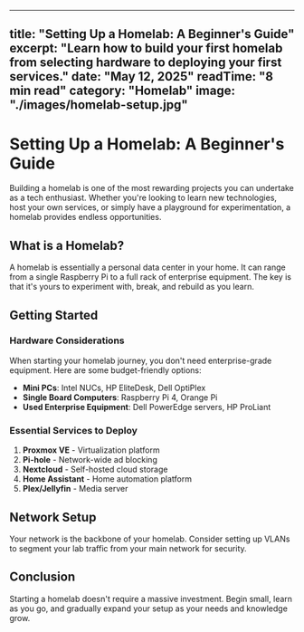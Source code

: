 
---
title: "Setting Up a Homelab: A Beginner's Guide"
excerpt: "Learn how to build your first homelab from selecting hardware to deploying your first services."
date: "May 12, 2025"
readTime: "8 min read"
category: "Homelab"
image: "./images/homelab-setup.jpg"
---

# Setting Up a Homelab: A Beginner's Guide

Building a homelab is one of the most rewarding projects you can undertake as a tech enthusiast. Whether you're looking to learn new technologies, host your own services, or simply have a playground for experimentation, a homelab provides endless opportunities.

## What is a Homelab?

A homelab is essentially a personal data center in your home. It can range from a single Raspberry Pi to a full rack of enterprise equipment. The key is that it's yours to experiment with, break, and rebuild as you learn.

## Getting Started

### Hardware Considerations

When starting your homelab journey, you don't need enterprise-grade equipment. Here are some budget-friendly options:

- **Mini PCs**: Intel NUCs, HP EliteDesk, Dell OptiPlex
- **Single Board Computers**: Raspberry Pi 4, Orange Pi
- **Used Enterprise Equipment**: Dell PowerEdge servers, HP ProLiant

### Essential Services to Deploy

1. **Proxmox VE** - Virtualization platform
2. **Pi-hole** - Network-wide ad blocking
3. **Nextcloud** - Self-hosted cloud storage
4. **Home Assistant** - Home automation platform
5. **Plex/Jellyfin** - Media server

## Network Setup

Your network is the backbone of your homelab. Consider setting up VLANs to segment your lab traffic from your main network for security.

## Conclusion

Starting a homelab doesn't require a massive investment. Begin small, learn as you go, and gradually expand your setup as your needs and knowledge grow.
